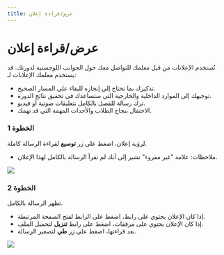 ---
title: عرض/قراءة إعلان
---


# عرض/قراءة إعلان

تُستخدم الإعلانات من قبل معلمك للتواصل معك حول الجوانب اللوجستية لدورتك. قد يستخدم معلمك الإعلانات لـ:
- تذكيرك بما تحتاج إلى إنجازه للبقاء على المسار الصحيح.
- توجيهك إلى الموارد الداخلية والخارجية التي ستساعدك في تحقيق نتائج الدورة.
- ترك رسالة للفصل بالكامل بتعليقات صوتية أو فيديو.
- الاحتفال بنجاح الطلاب والأحداث المهمة التي قد تهمك.

### الخطوة 1
لرؤية إعلان، اضغط على زر **توسيع** لقراءة الرسالة كاملة.
- ملاحظات: علامة "غير مقروء" تشير إلى أنك لم تقرأ الرسالة بالكامل لهذا الإعلان.

![](/img/ulearning/student/announcements01.png)

### الخطوة 2
تظهر الرسالة بالكامل.
- إذا كان الإعلان يحتوي على رابط، اضغط على الرابط لفتح الصفحة المرتبطة.
- إذا كان الإعلان يحتوي على مرفقات، اضغط على رابط **تنزيل** لتحميل الملف.
- بعد قراءتها، اضغط على زر **طي** لتصغير الرسالة.

![](/img/ulearning/student/announcements02.png)
